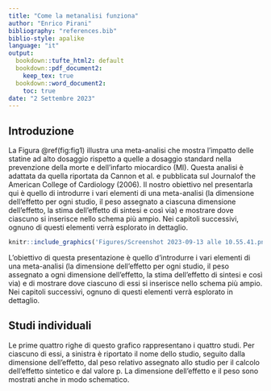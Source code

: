 ```yaml
---
title: "Come la metanalisi funziona"
author: "Enrico Pirani"
bibliography: "references.bib"
biblio-style: apalike
language: "it"
output:
  bookdown::tufte_html2: default
  bookdown::pdf_document2:
    keep_tex: true
  bookdown::word_document2:
    toc: true
date: "2 Settembre 2023"
---
```


## Introduzione
La Figura \@ref(fig:fig1)  illustra una meta-analisi che mostra l'impatto delle statine ad alto dosaggio rispetto a quelle a dosaggio standard nella prevenzione della morte e dell'infarto miocardico (MI). Questa analisi è adattata da quella riportata da Cannon et al. e pubblicata sul Journalof the American College of Cardiology (2006). Il nostro obiettivo nel presentarla qui è quello di introdurre i vari elementi di una meta-analisi (la dimensione dell'effetto per ogni studio, il peso assegnato a ciascuna dimensione dell'effetto, la stima dell'effetto di sintesi e così via) e mostrare dove ciascuno si inserisce nello schema più ampio. Nei capitoli successivi, ognuno di questi elementi verrà esplorato in dettaglio.

```r
knitr::include_graphics('Figures/Screenshot 2023-09-13 alle 10.55.41.png')
```

L'obiettivo di questa presentazione è quello d'introdurre i vari elementi di una meta-analisi (la dimensione dell'effetto per ogni studio, il peso assegnato a ogni dimensione dell'effetto, la stima dell'effetto di sintesi e così via) e di mostrare dove ciascuno di essi si inserisce nello schema più ampio. Nei capitoli successivi, ognuno di questi elementi verrà esplorato in dettaglio.

## Studi individuali 

Le prime quattro righe di questo grafico rappresentano i quattro studi. Per ciascuno di essi, a sinistra è riportato il nome dello studio, seguito dalla dimensione dell'effetto, dal peso relativo assegnato allo studio per il calcolo dell'effetto sintetico e dal valore p. La dimensione dell'effetto e il peso sono mostrati anche in modo schematico.






